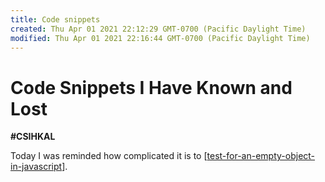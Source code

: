 ```yaml
---
title: Code snippets
created: Thu Apr 01 2021 22:12:29 GMT-0700 (Pacific Daylight Time)
modified: Thu Apr 01 2021 22:16:44 GMT-0700 (Pacific Daylight Time)
---
```


# Code Snippets I Have Known and Lost

**#CSIHKAL**

Today I was reminded how complicated it is to [[test-for-an-empty-object-in-javascript]].

[//begin]: # 'Autogenerated link references for markdown compatibility'
[test-for-an-empty-object-in-javascript]: test-for-an-empty-object-in-javascript 'Test For An Empty Object In Javascript'
[//end]: # 'Autogenerated link references'

